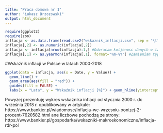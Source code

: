```yaml
---
title: "Praca domowa nr 1"
author: "Łukasz Brzozowski"
output: html_document
---
```

```r
require(ggplot2)
require(zoo)
inflacja <- as.data.frame(read.csv2("wskaznik_inflacji.csv", sep = "\t", col.names = c("Date", "Value"), stringsAsFactors=FALSE))
inflacja[,2] <- as.numeric(inflacja[,2])
inflacja <- inflacja[nrow(inflacja):1,] #Odwracam koljenosc danych w tabeli
inflacja[,1] <- as.yearmon(inflacja[,1], format="%m-%Y") #Zamieniam typ elementów na yearmon
```
#Wskaźnik inflacji w Polsce w latach 2000-2018

```r
ggplot(data = inflacja, aes(x = Date, y = Value)) +
  geom_line() + 
  geom_area(aes(fill = "red")) +
  guides(fill = FALSE) +
  labs(x = "Lata", y = "Wskaźnik inflacji [%]") + geom_hline(yintercept = 0, color = "red")

```

Powyżej prezentuję wykres wskaźnika inflacji od stycznia 2000 r. do września 2018 r. opublikowany w artykule:
https://www.bankier.pl/wiadomosc/Inflacja-we-wrzesniu-ponizej-2-procent-7620582.html \t

Dane liczbowe pochodzą ze strony:
https://www.bankier.pl/gospodarka/wskazniki-makroekonomiczne/inflacja-rdr-pol